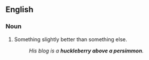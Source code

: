 ==English==

===Noun===
{{infl|en|noun|head=[[huckleberry]] above a [[persimmon]]}}

# {{idiom}} Something slightly better than something else.
#: ''His blog is a '''huckleberry above a persimmon'''.''